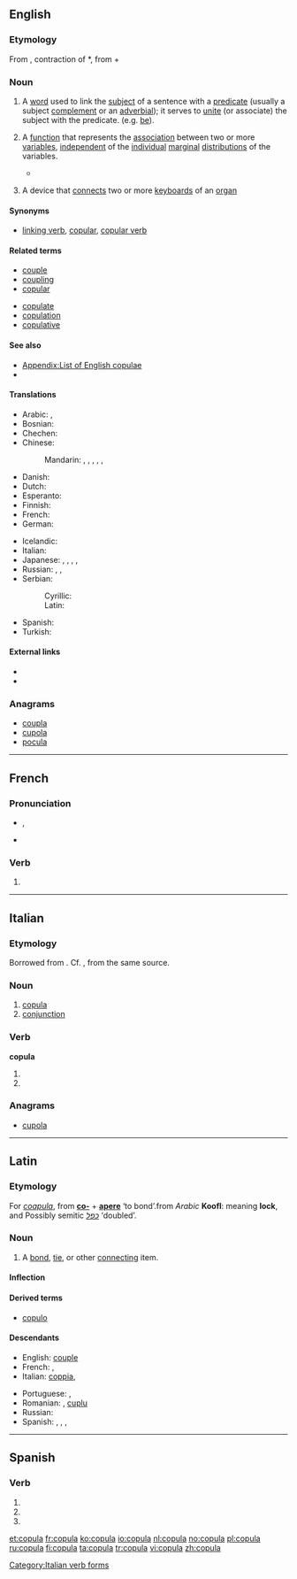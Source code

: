 ==English==
{{wikipedia|copula}}

===Etymology===
From {{etyl|la}} {{term|lang=la|copula||bond, tie}}, contraction of *{{term||co-apula}}, from {{term|co||together}} + {{term|apere||to join}}

===Noun===
{{en-noun|pl2=copulae}}

# {{grammar}} A [[word]] used to link the [[subject]] of a sentence with a [[predicate]] (usually a subject [[complement]] or an [[adverbial]]); it serves to [[unite]] (or associate) the subject with the predicate. (e.g. [[be]]).
# {{statistics}} A [[function]] that represents the [[association]] between two or more [[variable]]s, [[independent]] of the [[individual]] [[marginal]] [[distribution]]s of the variables.<!--This is encyclopedic: Sklar’s theorem states this is always possible, and if the marginal distributions are continuous, then the copula is unique. Basically, the copula density plots the quantiles of the variable against each other, and the copula C(x1,x2,…)=Integral from (0,0,0…) to (X1=x1,X2=x2,…) of the copula density. The copula is always a number between zero and one. If the marginals are Gaussian and you use a Gaussian copula, you get a correlation.-->
#* {{quote-news|year=2009|date=March 10|author=Dennis Overbye|title=Mathematical Model and the Mortgage Mess|work=New York Times|url=http://www.nytimes.com/2009/03/10/science/10qside.html
|passage=In 2000, David X. Li, a banker with a doctorate in statistics who was then at RiskMetrics, part of J. P. Morgan Chase , began using mathematical functions called Gaussian '''copulas''' to estimate the likelihood of corporations’ dying in unison.}}
# {{music}} A device that [[connect]]s two or more [[keyboard]]s of an [[organ]]

====Synonyms====
* {{sense|grammar}} [[linking verb]], [[copular]], [[copular verb]]

====Related terms====
{{rel-top|terms related to ''copula''}}
* [[couple]]
* [[coupling]]
* [[copular]]
{{rel-mid}}
* [[copulate]]
* [[copulation]]
* [[copulative]]
{{rel-bottom}}

====See also====
* [[Appendix:List of English copulae]]
* {{pedialite|Copula (statistics)}}

====Translations====
{{trans-top|grammar: linking kind of word}}
* Arabic: {{t|ar|رابطة|f|tr=raabiTa}}, {{t-|ar|رابط|m|tr=raabiT}}
* Bosnian: {{t-|bs|kopula|f}}
* Chechen: {{tø|ce|хоттам}}
* Chinese:
*: Mandarin: {{t|cmn|係詞|sc=Hani}}, {{t|cmn|系词|tr=xìcí|sc=Hani}}, {{t-|cmn|連詞|sc=Hani}}, {{t-|cmn|连词|tr=liáncí|sc=Hani}}, {{t|cmn|連繫動詞|sc=Hani}}, {{t|cmn|连系动词|tr=liánxì dòngcí|sc=Hani}}
* Danish: {{t|da|kopula|n}}
* Dutch: {{t+|nl|koppelwerkwoord|n}}
* Esperanto: {{t|eo|ligverbo|xs=Esperanto}}
* Finnish: {{t+|fi|kopula}}
* French: {{t+|fr|copule|f}}
* German: {{t+|de|Kopula|n}}
{{trans-mid}}
* Icelandic: {{t-|is|tengisögn|f}}
* Italian: {{t-|it|copula|f}}
* Japanese: {{t-|ja|繋辞|tr=けいじ, keiji}}, {{t+|ja|コピュラ|tr=kopyura}}, {{t|ja|連辞|tr=れんじ, renji}}, {{t|ja|指定詞|tr=していし, shiteishi}}, {{t|ja|コプラ|tr=kopura}}
* Russian: {{t+|ru|связка|f|tr=svjázka}}, {{t-|ru|копула|f|tr=kópula}}, {{t|ru|глагол-связка|tr=glagól-svjázka}}
* Serbian:
*: Cyrillic: {{t-|sr|копула|m|sc=Cyrl}}
*: Latin: {{t-|sr|kopula|m}}
* Spanish: {{t|es|cópula|f}}
* Turkish: {{t|tr|bağlaç}}
{{trans-bottom}}

{{trans-top|statistics: measure of association}}
{{trans-mid}}
{{trans-bottom}}

====External links====
* {{R:Webster 1913}}
* {{R:Century 1911}}

===Anagrams===
* [[coupla#English|coupla]]
* [[cupola#English|cupola]]
* [[pocula#English|pocula]]

----

==French==

===Pronunciation===
* {{IPA|lang=fr|/kɔ.py.la/}}, {{X-SAMPA|/kO.py.la/|lang=fr}}
* {{homophones|copulas|copulât}}

===Verb===
{{fr-verb-form}}

# {{conjugation of|copuler||3|s|[[past historic]]|lang=fr}}

----

==Italian==

===Etymology===
Borrowed from {{etyl|la|it}} {{term|copula|lang=la}}. Cf. {{term|coppia|lang=it}}, from the same source.

===Noun===
{{it-noun|copul|f|a|e}}

# [[copula#English|copula]]
# [[conjunction]]

===Verb===
'''copula'''

# {{conjugation of|copulare||3|s|pres|ind|lang=it}}
# {{conjugation of|copulare||2|s|imp|lang=it}}

===Anagrams===
* [[cupola#Italian|cupola]]

[[Category:Italian verb forms]]

----

==Latin==

===Etymology===
For ''[[coapula]]'', from '''[[co-]]''' + '''[[apere]]''' ‘to bond’.from ''Arabic'' '''Koofl''': meaning '''lock''', and Possibly semitic ''[[כפל]]'' ‘doubled’.

===Noun===
{{la-noun|cōpula|copulae|cōpulae|f|first}}

# A [[bond]], [[tie]], or other [[connect]]ing item.

====Inflection====
{{la-decl-1st|copul|cōpul}}

====Derived terms====
* [[copulo]]

====Descendants====
{{top2}}
* English: [[couple]]
* French: {{l|fr|couple}}, {{l|fr|copule}}
* Italian: [[coppia]], {{l|it|copula}}
{{mid2}}
* Portuguese: {{l|pt|copla}}, {{l|pt|cópula}}
* Romanian: {{l|ro|cuplă}}, [[cuplu]]
* Russian: {{l|ru|копула|ко́пула|tr=kópula}}
* Spanish: {{l|es|cobra}}, {{l|es|colla}}, {{l|es|copla}}, {{l|es|cópula}}
{{bottom}}

----

==Spanish==

===Verb===
{{es-verb-form|copular}}

# {{es-verb form of|ending=ar|mood=imperative|sense=affirmative|pers=2|formal=no|number=singular|[[copular]]}}
# {{es-verb form of|ending=ar|mood=indicative|tense=present|pers=2|formal=yes|number=singular|[[copular]]}}
# {{es-verb form of|ending=ar|mood=indicative|tense=present|pers=3|number=singular|[[copular]]}}

[[et:copula]]
[[fr:copula]]
[[ko:copula]]
[[io:copula]]
[[nl:copula]]
[[no:copula]]
[[pl:copula]]
[[ru:copula]]
[[fi:copula]]
[[ta:copula]]
[[tr:copula]]
[[vi:copula]]
[[zh:copula]]